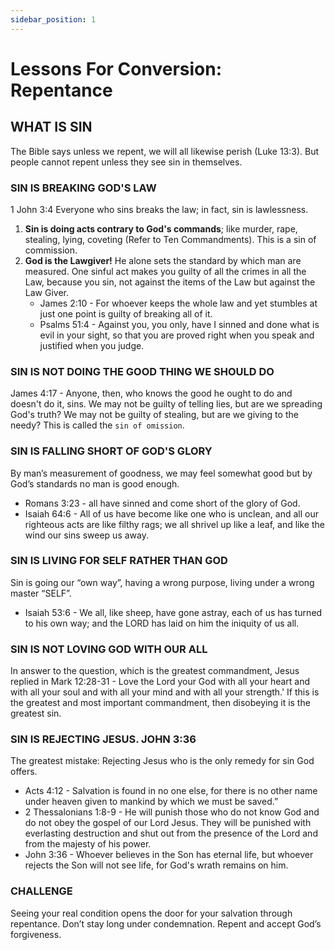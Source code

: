 ```yaml
---
sidebar_position: 1
---
```


# Lessons For Conversion: Repentance

## WHAT IS SIN
The Bible says unless we repent, we will all likewise perish (Luke 13:3). But people cannot repent unless they see sin in themselves.

### SIN IS BREAKING GOD'S LAW
1 John 3:4 Everyone who sins breaks the law; in fact, sin is lawlessness.
1. **Sin is doing acts contrary to God's commands**; like murder, rape, stealing, lying, coveting (Refer to Ten Commandments). This is a sin of commission.
2. **God is the Lawgiver!** He alone sets the standard by which man are measured. One sinful act makes you guilty of all the crimes in all the Law, because you sin, not against the items of the Law but against the Law Giver.
   - James 2:10 - For whoever keeps the whole law and yet stumbles at just one point is guilty of breaking all of it.
   - Psalms 51:4 - Against you, you only, have I sinned and done what is evil in your sight, so that you are proved right when you speak and justified when you judge.

### SIN IS NOT DOING THE GOOD THING WE SHOULD DO
James 4:17 - Anyone, then, who knows the good he ought to do and doesn't do it, sins.
We may not be guilty of telling lies, but are we spreading God's truth? We may not be guilty of stealing, but are we giving to the needy? This is called the `sin of omission`.

### SIN IS FALLING SHORT OF GOD'S GLORY
By man’s measurement of goodness, we may feel somewhat good but by God’s standards no man is good enough.
   - Romans 3:23 - all have sinned and come short of the glory of God.
   - Isaiah 64:6 - All of us have become like one who is unclean, and all our righteous acts are like filthy rags; we all shrivel up like a leaf, and like the wind our sins sweep us away.

### SIN IS LIVING FOR SELF RATHER THAN GOD
Sin is going our “own way”, having a wrong purpose, living under a wrong master “SELF”.
   - Isaiah 53:6 - We all, like sheep, have gone astray, each of us has turned to his own way; and the LORD has laid on him the iniquity of us all.

### SIN IS NOT LOVING GOD WITH OUR ALL
In answer to the question, which is the greatest commandment, Jesus replied in Mark 12:28-31 - Love the Lord your God with all your heart and with all your soul and with all your mind and with all your strength.' If this is the greatest and most important commandment, then disobeying it is the greatest sin.

### SIN IS REJECTING JESUS. JOHN 3:36
The greatest mistake: Rejecting Jesus who is the only remedy for sin God offers.
   - Acts 4:12 - Salvation is found in no one else, for there is no other name under heaven given to mankind by which we must be saved.”
   - 2 Thessalonians 1:8-9 - He will punish those who do not know God and do not obey the gospel of our Lord Jesus. They will be punished with everlasting destruction and shut out from the presence of the Lord and from the majesty of his power.
   - John 3:36 - Whoever believes in the Son has eternal life, but whoever rejects the Son will not see life, for God's wrath remains on him.

### CHALLENGE
Seeing your real condition opens the door for your salvation through repentance. Don’t stay long under condemnation. Repent and accept God’s forgiveness.
